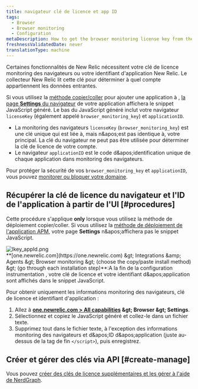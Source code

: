 ```yaml
---
title: navigateur clé de licence et app ID
tags:
  - Browser
  - Browser monitoring
  - Configuration
metaDescription: How to get the browser monitoring license key from the UI.
freshnessValidatedDate: never
translationType: machine
---
```


Certaines fonctionnalités de New Relic nécessitent votre clé de licence monitoring des navigateurs ou votre identifiant d'application New Relic. Le collecteur New Relic lit cette clé pour déterminer à quel compte appartiennent les données entrantes.

Si vous utilisez la [méthode copier/coller](/docs/browser/new-relic-browser/installation-configuration/adding-apps-new-relic-browser#copy-paste-app) pour ajouter une application à <InlinePopover type="browser" />, [la page <DNT>**Settings**</DNT> du navigateur](/docs/browser/new-relic-browser/installation-configuration/browser-settings-ui-options-browser-monitoring) de votre application affichera le snippet JavaScript généré. Le bas du JavaScript généré inclut votre navigateur `licenseKey` (également appelé `browser_monitoring_key`) et `applicationID`.

* La monitoring des navigateurs `licenseKey` (`browser_monitoring_key`) est une clé unique qui est liée à, mais n&amp;apos;est pas identique à, votre <InlinePopover type="licenseKey" />principal. La clé du navigateur ne peut pas être utilisée pour déterminer la clé de licence de votre compte.
* Le navigateur `applicationID` est le code d&amp;apos;identification unique de chaque application dans monitoring des navigateurs.

Pour protéger la sécurité de vos `browser_monitoring_key` et `applicationID`, vous pouvez [monitorer ou bloquer votre domaine](/docs/browser/new-relic-browser/installation-configuration/monitor-or-block-specific-domains).

## Récupérer la clé de licence du navigateur et l'ID de l'application à partir de l'UI [#procedures]

Cette procédure s'applique <DNT>**only**</DNT> lorsque vous utilisez la méthode de déploiement copier/coller. Si vous utilisez la [méthode de déploiement de l'application APM](/docs/browser/new-relic-browser/installation-configuration/adding-apps-new-relic-browser), votre page <DNT>**Settings**</DNT> n&amp;apos;affichera pas le snippet JavaScript.

<img title="lkey_appId.png" alt="lkey_appId.png" src="/images/browser_screenshot-crop_license-app-key.webp" />

<figcaption>
  <DNT>**[one.newrelic.com](https://one.newrelic.com) &amp;gt; Integrations &amp;amp; Agents &amp;gt; Browser monitoring &amp;gt; (choose the copy/paste install method) &amp;gt; (go through each installation step)**</DNT>:A la fin de la configuration instrumentation , votre clé de licence et votre identifiant d&amp;apos;application sont affichés dans le snippet JavaScript.
</figcaption>

Pour obtenir uniquement les informations monitoring des navigateurs, clé de licence et identifiant d'application :

1. Allez à <DNT>**[one.newrelic.com &gt; All capabilities](https://one.newrelic.com/all-capabilities) &amp;gt; Browser &amp;gt; Settings**</DNT>.
2. Sélectionnez et copiez le JavaScript généré et collez-le dans un fichier texte.
3. Supprimez tout dans le fichier texte, à l'exception des informations monitoring des navigateurs <InlinePopover type="licenseKey" />et d&amp;apos;ID d&amp;apos;application (juste au-dessus de la tag de fin `</script>`), puis enregistrez.

## Créer et gérer des clés via API [#create-manage]

Vous pouvez [créer des clés de licence supplémentaires et les gérer à l'aide de NerdGraph](/docs/apis/nerdgraph/examples/use-nerdgraph-manage-license-keys-personal-api-keys).